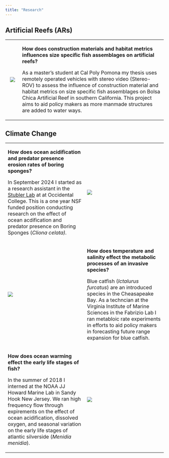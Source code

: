 ```yaml
---
title: "Research"
---
```


## Artificial Reefs (ARs)

+:-----------------------------------:+----------------------------------------------------------------------------------------------------------------------------------------------------------------------------------------------------------------------------------------------------------------------------------------------------------------------------------------------------------------------------+
| ![](docs/rov.jpg)                   | **How does construction materials and habitat metrics influences size specific fish assemblages on artificial reefs?**                                                                                                                                                                                                                                                     |
|                                     |                                                                                                                                                                                                                                                                                                                                                                            |
|                                     | As a master's student at Cal Poly Pomona my thesis uses remotely operated vehicles with stereo video (Stereo-ROV) to assess the influence of construction material and habitat metrics on size specific fish assemblages on Bolsa Chica Artificial Reef in southern California. This project aims to aid policy makers as more manmade structures are added to water ways. |
+-------------------------------------+----------------------------------------------------------------------------------------------------------------------------------------------------------------------------------------------------------------------------------------------------------------------------------------------------------------------------------------------------------------------------+

## Climate Change

+------------------------------------------------------------------------------------------------------------------------------------------------------------------------------------------------------------------------------------------------------------------------------------------------+------------------------------------------------------------------------------------------------------------------------------------------------------------------------------------------------------------------------------------------------------------------------------------------------+
| **How does ocean acidification and predator presence erosion rates of boring sponges?**                                                                                                                                                                                                        | ![](docs/boringsponges.jpg)                                                                                                                                                                                                                                                                    |
|                                                                                                                                                                                                                                                                                                |                                                                                                                                                                                                                                                                                                |
| In September 2024 I started as a research assistant in the [Stubler Lab](https://amberstubler.weebly.com/) at at Occidental College. This is a one year NSF funded position conducting research on the effect of ocean acdification and predator presence on Boring Sponges (*Cliona celata).* |                                                                                                                                                                                                                                                                                                |
+------------------------------------------------------------------------------------------------------------------------------------------------------------------------------------------------------------------------------------------------------------------------------------------------+------------------------------------------------------------------------------------------------------------------------------------------------------------------------------------------------------------------------------------------------------------------------------------------------+
| ![](docs/bluecat.jpg)                                                                                                                                                                                                                                                                          | **How does temperature and salinity effect the metabolic processes of an invasive species?**                                                                                                                                                                                                   |
|                                                                                                                                                                                                                                                                                                |                                                                                                                                                                                                                                                                                                |
|                                                                                                                                                                                                                                                                                                | Blue catfish (*Ictalurus furcatus*) are an introduced species in the Cheasapeake Bay. As a techncian at the Virginia Institute of Marine Sciences in the Fabrizio Lab I ran metabloic rate experiments in efforts to aid policy makers in forecasting future range expansion for blue catfish. |
+------------------------------------------------------------------------------------------------------------------------------------------------------------------------------------------------------------------------------------------------------------------------------------------------+------------------------------------------------------------------------------------------------------------------------------------------------------------------------------------------------------------------------------------------------------------------------------------------------+
| **How does ocean warming effect the early life stages of fish?**                                                                                                                                                                                                                               | ![](docs/larvalfish.jpg)                                                                                                                                                                                                                                                                       |
|                                                                                                                                                                                                                                                                                                |                                                                                                                                                                                                                                                                                                |
| In the summer of 2018 I interned at the NOAA JJ Howard Marine Lab in Sandy Hook New Jersey. We ran high frequency flow through expirements on the effect of ocean acidification, dissolved oxygen, and seasonal variation on the early life stages of atlantic silverside (*Menidia menidia*). |                                                                                                                                                                                                                                                                                                |
+------------------------------------------------------------------------------------------------------------------------------------------------------------------------------------------------------------------------------------------------------------------------------------------------+------------------------------------------------------------------------------------------------------------------------------------------------------------------------------------------------------------------------------------------------------------------------------------------------+
